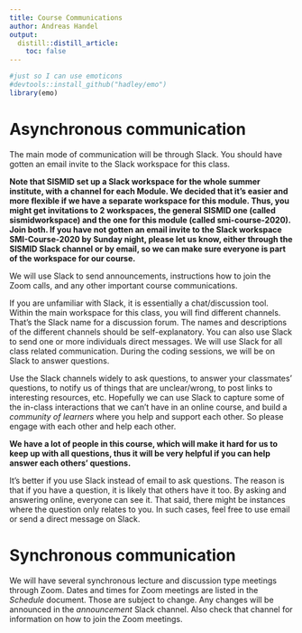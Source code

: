 ```yaml
---
title: Course Communications
author: Andreas Handel
output:
  distill::distill_article:
    toc: false
---
```




```r
#just so I can use emoticons
#devtools::install_github("hadley/emo")
library(emo)
```

# Asynchronous communication

The main mode of communication will be through Slack. You should have gotten an email invite to the Slack workspace for this class.

**Note that SISMID set up a Slack workspace for the whole summer institute, with a channel for each Module. We decided that it's easier and more flexible if we have a separate workspace for this module. Thus, you might get invitations to 2 workspaces, the general SISMID one (called sismidworkspace) and the one for this module (called smi-course-2020). Join both. If you have not gotten an email invite to the Slack workspace SMI-Course-2020 by Sunday night, please let us know, either through the SISMID Slack channel or by email, so we can make sure everyone is part of the workspace for our course.**

We will use Slack to send announcements, instructions how to join the Zoom calls, and any other important course communications.

If you are unfamiliar with Slack, it is essentially a chat/discussion tool. Within the main workspace for this class, you will find different channels. That's the Slack name for a discussion forum. The names and descriptions of the different channels should be self-explanatory. You can also use Slack to send one or more individuals direct messages. 
We will use Slack for all class related communication. During the coding sessions, we will be on Slack to answer questions.

Use the Slack channels widely to ask questions, to answer your classmates' questions, to notify us of things that are unclear/wrong, to post links to interesting resources, etc. Hopefully we can use Slack to capture some of the in-class interactions that we can't have in an online course, and build a _community of learners_ where you help and support each other. So please engage with each other and help each other. 

**We have a lot of people in this course, which will make it hard for us to keep up with all questions, thus it will be very helpful if you can help answer each others' questions.**  

It's better if you use Slack instead of email to ask questions. The reason is that if you have a question, it is likely that others have it too. By asking and answering online, everyone can see it. That said, there might be instances where the question only relates to you. In such cases, feel free to use email or send a direct message on Slack. 


# Synchronous communication

We will have several synchronous lecture and discussion type meetings through Zoom. Dates and times for Zoom meetings are listed in the _Schedule_ document. Those are subject to change. Any changes will be announced in the _announcement_  Slack channel. Also check that channel for information on how to join the Zoom meetings.


